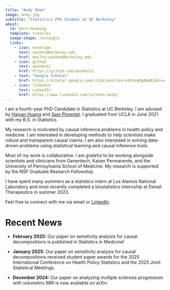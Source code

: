 ```yaml
---
title: "Andy Shen"
image: andy.jpg
subtitle: "Statistics PhD Student at UC Berkeley"
about:
  id: hero-heading
  template: trestles
  image-shape: rectangle
  links:
    - icon: envelope
      text: aashen@berkeley.edu
      href: mailto:aashen@berkeley.edu
    - icon: github
      text: aashen12
      href: https://github.com/aashen12
    - text: "Google Scholar"
      href: https://scholar.google.com/citations?user=5GYeqKgAAAAJ&hl=en
    - icon: linkedin
      text: LinkedIn
      href: https://www.linkedin.com/in/shen-andy/
---
```


::: {#hero-heading}
I am a fourth-year PhD Candidate in Statistics at UC Berkeley. I am advised by [Haiyan Huang](https://statistics.berkeley.edu/people/haiyan-huang) and [Sam Pimentel](https://statistics.berkeley.edu/people/sam-pimentel). I graduated from UCLA in June 2021 with my B.S. in Statistics.

My research is motivated by causal inference problems in health policy and medicine. I am interested in developing methods to help scientists make robust and transparent causal claims. I am also interested in solving data-driven problems using statistical learning and causal inference tools.

Most of my work is collaborative. I am grateful to be working alongside scientists and clinicians from Genentech, Kaiser Permanente, and the University of Pennsylvania School of Medicine. My research is supported by the NSF Graduate Research Fellowship.

I have spent many summers as a statistics intern at Los Alamos National Laboratory and most recently completed a biostatistics internship at Denali Therapeutics in summer 2023.

Feel free to connect with me via email or [LinkedIn](https://www.linkedin.com/in/shen-andy/).
:::

# Recent News

-   **February 2025:** Our paper on sensitivity analysis for causal decompositions is published in Statistics in Medicine!

-   **January 2025:** Our paper on sensitivity analysis for causal decompositions received student paper awards for the 2025 International Conference on Health Policy Statistics and the 2025 Joint Statistical Meetings.

-   **December 2024:** Our paper on analyzing multiple sclerosis progression with volumetric MRI is now available on arXiv.
